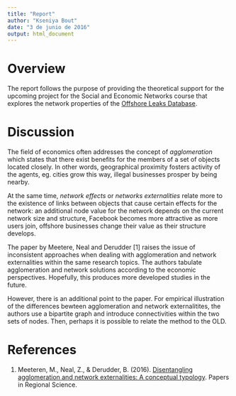 ---
title: "Report"
author: "Kseniya Bout"
date: "3 de junio de 2016"
output: html_document
---

# Overview

The report follows the purpose of providing the theoretical support for the upcoming project for the Social and Economic Networks course that explores the network properties of the [Offshore Leaks Database](https://offshoreleaks.icij.org/).

# Discussion

The field of economics often addresses the concept of *agglomeration* which states that there exist benefits for the members of a set of objects located closely. In other words, geographical proximity fosters activity of the agents, eg. cities grow this way, illegal businesses prosper by being nearby.

At the same time, *network effects* or *networks externalities* relate more to the existence of links between objects that cause certain effects for the network: an additional node value for the network depends on the current network size and structure, Facebook becomes more attractive as more users join, offshore businesses change their value as their structure develops.

The paper by Meetere, Neal and Derudder [1] raises the issue of inconsistent approaches when dealing with agglomeration and network externalities within the same research topics. The authors tabulate agglomeration and network solutions according to the economic perspectives. Hopefully, this produces more developed studies in the future.

However, there is an additional point to the paper. For empirical illustration of the differences bewteen agglomeration and network externalitites, the authors use a bipartite graph and introduce connectivities within the two sets of nodes. Then, perhaps it is possible to relate the method to the OLD.

# References

1. Meeteren, M., Neal, Z., & Derudder, B. (2016). [Disentangling agglomeration and network externalities: A conceptual typology](http://onlinelibrary.wiley.com/doi/10.1111/pirs.12214/pdf). Papers in Regional Science.